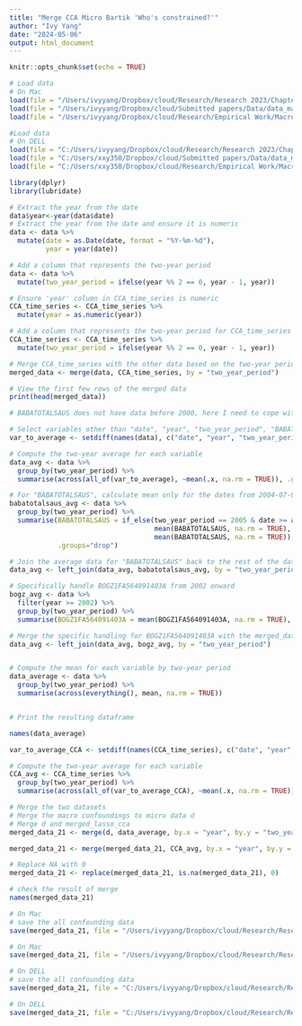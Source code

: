 ```yaml
---
title: "Merge CCA Micro Bartik 'Who's constrained?'"
author: "Ivy Yang"
date: "2024-05-06"
output: html_document
---
```


```r
knitr::opts_chunk$set(echo = TRUE)
```
```r
# Load data
# On Mac
load(file = "/Users/ivyyang/Dropbox/cloud/Research/Research 2023/Chapter 1/Data/CCA_time_series_Bartik.rds")
load(file = "/Users/ivyyang/Dropbox/cloud/Submitted papers/Data/data_macro_SP500.rds")
load(file = "/Users/ivyyang/Dropbox/cloud/Research/Empirical Work/Macro_factor_economic/d21_clean_data_clean.rds")
```

```r
#Load data
# On DELL
load(file = "C:/Users/ivyyang/Dropbox/cloud/Research/Research 2023/Chapter 1/Data/CCA_time_series_Bartik.rds")
load(file = "C:/Users/xxy350/Dropbox/cloud/Submitted papers/Data/data_macro_SP500.rds")
load(file = "C:/Users/xxy350/Dropbox/cloud/Research/Empirical Work/Macro_factor_economic/d21_clean_data_clean.rds")
```


```r
library(dplyr)
library(lubridate)
```

```r
# Extract the year from the date
data$year<-year(data$date)
# Extract the year from the date and ensure it is numeric
data <- data %>%
  mutate(date = as.Date(date, format = "%Y-%m-%d"),
         year = year(date))

# Add a column that represents the two-year period
data <- data %>%
  mutate(two_year_period = ifelse(year %% 2 == 0, year - 1, year))

# Ensure 'year' column in CCA_time_series is numeric
CCA_time_series <- CCA_time_series %>%
  mutate(year = as.numeric(year))

# Add a column that represents the two-year period for CCA_time_series
CCA_time_series <- CCA_time_series %>%
  mutate(two_year_period = ifelse(year %% 2 == 0, year - 1, year))

# Merge CCA_time_series with the other data based on the two-year period
merged_data <- merge(data, CCA_time_series, by = "two_year_period")

# View the first few rows of the merged data
print(head(merged_data))
```

```r
# BABATOTALSAUS does not have data before 2000, here I need to cope with it separately.

# Select variables other than "date", "year", "two_year_period", "BABATOTALSAUS"
var_to_average <- setdiff(names(data), c("date", "year", "two_year_period", "BABATOTALSAUS"))

# Compute the two-year average for each variable
data_avg <- data %>%
  group_by(two_year_period) %>%
  summarise(across(all_of(var_to_average), ~mean(.x, na.rm = TRUE)), .groups="drop")

# For "BABATOTALSAUS", calculate mean only for the dates from 2004-07-01 to 2004-12-01 for 2005 and regular two-year average for other years
babatotalsaus_avg <- data %>%
  group_by(two_year_period) %>%
  summarise(BABATOTALSAUS = if_else(two_year_period == 2005 & date >= as.Date("2004-07-01") & date <= as.Date("2004-12-01"),
                                    mean(BABATOTALSAUS, na.rm = TRUE),
                                    mean(BABATOTALSAUS, na.rm = TRUE)),
            .groups="drop")

# Join the average data for "BABATOTALSAUS" back to the rest of the data
data_avg <- left_join(data_avg, babatotalsaus_avg, by = "two_year_period")

# Specifically handle BOGZ1FA564091403A from 2002 onward
bogz_avg <- data %>%
  filter(year >= 2002) %>%
  group_by(two_year_period) %>%
  summarise(BOGZ1FA564091403A = mean(BOGZ1FA564091403A, na.rm = TRUE), .groups = "drop")

# Merge the specific handling for BOGZ1FA564091403A with the merged_data
data_avg <- left_join(data_avg, bogz_avg, by = "two_year_period")


# Compute the mean for each variable by two-year period
data_average <- data %>%
  group_by(two_year_period) %>%
  summarise(across(everything(), mean, na.rm = TRUE))


# Print the resulting dataframe

names(data_average)
```

```r

var_to_average_CCA <- setdiff(names(CCA_time_series), c("date", "year", "two_year_period"))

# Compute the two-year average for each variable
CCA_avg <- CCA_time_series %>%
  group_by(two_year_period) %>%
  summarise(across(all_of(var_to_average_CCA), ~mean(.x, na.rm = TRUE)), .groups="drop")
```

```r
# Merge the two datasets
# Merge the macro confoundings to micro data d
# Merge d and merged_lasso_cca
merged_data_21 <- merge(d, data_average, by.x = "year", by.y = "two_year_period", all.x = TRUE)

merged_data_21 <- merge(merged_data_21, CCA_avg, by.x = "year", by.y = "two_year_period", all.x = TRUE)

# Replace NA with 0
merged_data_21 <- replace(merged_data_21, is.na(merged_data_21), 0)

# check the result of merge
names(merged_data_21)

```
```r
# On Mac
# save the all confounding data
save(merged_data_21, file = "/Users/ivyyang/Dropbox/cloud/Research/Research 2023/Chapter 1/Data/data_CCA_macro_micro_Bartik.rds")
```       
```r
# On Mac
save(merged_data_21, file = "/Users/ivyyang/Dropbox/cloud/Research/Research 2023/Chapter 1/Data/data_CCA_macro_micro_Bartik.RData")
```

```r
# On DELL
# save the all confounding data
save(merged_data_21, file = "C:/Users/ivyyang/Dropbox/cloud/Research/Research 2023/Chapter 1/Data/data_CCA_macro_micro_Bartik.rds")
```       
```r
# On DELL
save(merged_data_21, file = "C:/Users/ivyyang/Dropbox/cloud/Research/Research 2023/Chapter 1/Data/data_CCA_macro_micro_Bartik.RData")
```